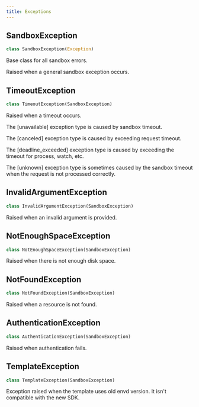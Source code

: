 ```yaml
---
title: Exceptions
---
```





## SandboxException

```python Python
class SandboxException(Exception)
```

Base class for all sandbox errors.

Raised when a general sandbox exception occurs.


## TimeoutException

```python Python
class TimeoutException(SandboxException)
```

Raised when a timeout occurs.

The [unavailable] exception type is caused by sandbox timeout.

The [canceled] exception type is caused by exceeding request timeout.

The [deadline_exceeded] exception type is caused by exceeding the timeout for process, watch, etc.

The [unknown] exception type is sometimes caused by the sandbox timeout when the request is not processed correctly.


## InvalidArgumentException

```python Python
class InvalidArgumentException(SandboxException)
```

Raised when an invalid argument is provided.


## NotEnoughSpaceException

```python Python
class NotEnoughSpaceException(SandboxException)
```

Raised when there is not enough disk space.


## NotFoundException

```python Python
class NotFoundException(SandboxException)
```

Raised when a resource is not found.


## AuthenticationException

```python Python
class AuthenticationException(SandboxException)
```

Raised when authentication fails.


## TemplateException

```python Python
class TemplateException(SandboxException)
```

Exception raised when the template uses old envd version. It isn't compatible with the new SDK.


